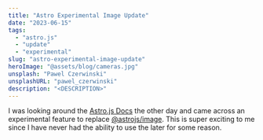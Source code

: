 ```yaml
---
title: "Astro Experimental Image Update"
date: "2023-06-15"
tags:
  - "astro.js"
  - "update"
  - "experimental"
slug: "astro-experimental-image-update"
heroImage: "@assets/blog/cameras.jpg"
unsplash: "Pawel Czerwinski"
unsplashURL: "pawel_czerwinski"
description: "<DESCRIPTION>"
---
```


I was looking around the [Astro.js Docs](https://docs.astro.build/) the other day and came across an experimental feature to replace [@astrojs/image](https://docs.astro.build/en/guides/integrations-guide/image/).
This is super exciting to me since I have never had the ability to use the later for some reason.
